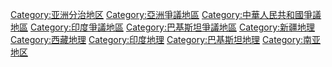 {{Catnav|頁面分類|地理|国家|有争议的地区}}
{{Catnav|頁面分類|各種主題的頁面分類|按國家分類|各國地理|巴基斯坦地理}}
{{Catnav|頁面分類|各種主題的頁面分類|按國家分類|各國地理|印度地理}}
{{Catnav|頁面分類|各種主題的頁面分類|按國家分類|各國地理|中国地理}}

{{catmore}}
{{Commons category|Kashmir}}

{{DEFAULTSORT:Kashmir}}
[[Category:亚洲分治地区|Category:亚洲分治地区]]
[[Category:亞洲爭議地區|Category:亞洲爭議地區]]
[[Category:中華人民共和國爭議地區|Category:中華人民共和國爭議地區]]
[[Category:印度爭議地區|Category:印度爭議地區]]
[[Category:巴基斯坦爭議地區|Category:巴基斯坦爭議地區]]
[[Category:新疆地理|Category:新疆地理]]
[[Category:西藏地理|Category:西藏地理]]
[[Category:印度地理|Category:印度地理]]
[[Category:巴基斯坦地理|Category:巴基斯坦地理]]
[[Category:南亚地区|Category:南亚地区]]